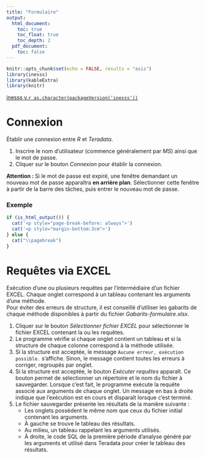 ```yaml
---
title: "Formulaire"
output:
  html_document:
    toc: true
    toc_float: true
    toc_depth: 2
  pdf_document:
    toc: false
---
```


```r
knitr::opts_chunk$set(echo = FALSE, results = "asis")
library(inesss)
library(kableExtra)
library(knitr)
```

[inesss v.`r as.character(packageVersion('inesss'))`](https://github.com/INESSS-QC/inesss1){target="_blank"}

# Connexion
Établir une connexion entre *R* et *Teradata*.

1. Inscrire le nom d'utilisateur (commence généralement par *MS*) ainsi que le mot de passe.
2. Cliquer sur le bouton *Connexion* pour établir la connexion.

**Attention : ** Si le mot de passe est expiré, une fenêtre demandant un nouveau mot de passe apparaîtra **en arrière plan**. Sélectionner cette fenêtre à partir de la barre des tâches, puis entrer le nouveau mot de passe.

### Exemple



```r
if (is_html_output()) {
  cat('<p style="page-break-before: always">')
  cat('<p style="margin-bottom:3cm">')
} else {
  cat("\\pagebreak")
}
```



# Requêtes via EXCEL
Exécution d'une ou plusieurs requêtes par l'intermédiaire d'un fichier EXCEL. Chaque onglet correspond à un tableau contenant les arguments d'une méthode.  
Pour éviter des erreurs de structure, il est conseillé d'utiliser les gabarits de chaque méthode disponibles à partir du fichier *Gabarits-formulaire.xlsx*.

1. Cliquer sur le bouton *Sélectionner fichier EXCEL* pour sélectionner le fichier EXCEL contenant la ou les requêtes.
2. Le programme vérifie si chaque onglet contient un tableau et si la structure de chaque colonne correspond à la méthode utilisée.
3. Si la structure est acceptée, le message `Aucune erreur, exécution possible.` s'affiche. Sinon, le message contient toutes les erreurs à corriger, regroupés par onglet.
4. Si la structure est acceptée, le bouton *Exécuter requêtes* apparaît. Ce bouton permet de sélectionner un répertoire et le nom du fichier à sauvegarder. Lorsque c'est fait, le programme exécute la requête associé aux arguments de chaque onglet. Un message en bas à droite indique que l'exécution est en cours et disparaît lorsque c'est terminé.
5. Le fichier sauvegarder présente les résultats de la manière suivante :
    + Les onglets possèdent le même nom que ceux du fichier initial contenant les arguments.
    + À gauche se trouve le tableau des résultats.
    + Au milieu, un tableau rappelant les arguments utilisés.
    + À droite, le code SQL de la première période d'analyse généré par les arguments et utilisé dans Teradata pour créer le tableau des résultats.










































